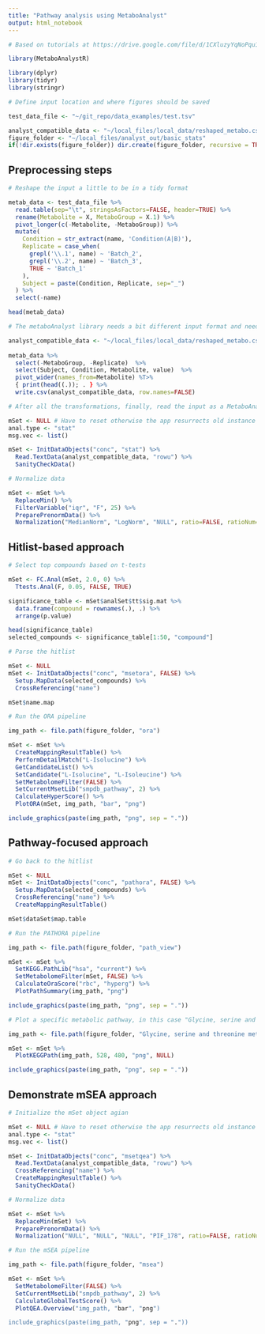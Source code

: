 ```yaml
---
title: "Pathway analysis using MetaboAnalyst"
output: html_notebook
---
```


```r
# Based on tutorials at https://drive.google.com/file/d/1CXluzyYqNoPqu1DI3HwvDAmRVGMe825m/view and https://drive.google.com/file/d/1bLHQC8G7n9XyBG4Vim63hhICb4Qtw36M/view

library(MetaboAnalystR)

library(dplyr)
library(tidyr)
library(stringr)
```

```r
# Define input location and where figures should be saved

test_data_file <- "~/git_repo/data_examples/test.tsv"

analyst_compatible_data <- "~/local_files/local_data/reshaped_metabo.csv"
figure_folder <- "~/local_files/analyst_out/basic_stats"
if(!dir.exists(figure_folder)) dir.create(figure_folder, recursive = TRUE)
```

## Preprocessing steps

```r
# Reshape the input a little to be in a tidy format

metab_data <- test_data_file %>%
  read.table(sep="\t", stringsAsFactors=FALSE, header=TRUE) %>%
  rename(Metabolite = X, MetaboGroup = X.1) %>%
  pivot_longer(c(-Metabolite, -MetaboGroup)) %>%
  mutate(
    Condition = str_extract(name, 'Condition(A|B)'),
    Replicate = case_when(
      grepl('\\.1', name) ~ 'Batch_2',
      grepl('\\.2', name) ~ 'Batch_3',
      TRUE ~ 'Batch_1'
    ),
    Subject = paste(Condition, Replicate, sep="_")
  ) %>%
  select(-name)

head(metab_data)
```

```r
# The metaboAnalyst library needs a bit different input format and needs an input file (data frame is not good enough)

analyst_compatible_data <- "~/local_files/local_data/reshaped_metabo.csv"
  
metab_data %>%
  select(-MetaboGroup, -Replicate)  %>%
  select(Subject, Condition, Metabolite, value)  %>%
  pivot_wider(names_from=Metabolite) %T>%
  { print(head((.)); . } %>%
  write.csv(analyst_compatible_data, row.names=FALSE)
```

```r
# After all the transformations, finally, read the input as a MetaboAnalyst object (mSet)

mSet <- NULL # Have to reset otherwise the app resurrects old instance from global when chunk is rerun
anal.type <- "stat"
msg.vec <- list()

mSet <- InitDataObjects("conc", "stat") %>%
  Read.TextData(analyst_compatible_data, "rowu") %>%
  SanityCheckData()
```

```r
# Normalize data

mSet <- mSet %>%
  ReplaceMin() %>%
  FilterVariable("iqr", "F", 25) %>%
  PreparePrenormData() %>%
  Normalization("MedianNorm", "LogNorm", "NULL", ratio=FALSE, ratioNum=20)
```

## Hitlist-based approach


```r
# Select top compounds based on t-tests

mSet <- FC.Anal(mSet, 2.0, 0) %>%
  Ttests.Anal(F, 0.05, FALSE, TRUE)

significance_table <- mSet$analSet$tt$sig.mat %>%
  data.frame(compound = rownames(.), .) %>%
  arrange(p.value)

head(significance_table)
selected_compounds <- significance_table[1:50, "compound"]
```

```r
# Parse the hitlist

mSet <- NULL
mSet <- InitDataObjects("conc", "msetora", FALSE) %>%
  Setup.MapData(selected_compounds) %>%
  CrossReferencing("name")

mSet$name.map
```

```r
# Run the ORA pipeline

img_path <- file.path(figure_folder, "ora")

mSet <- mSet %>%
  CreateMappingResultTable() %>%
  PerformDetailMatch("L-Isolucine") %>%
  GetCandidateList() %>%
  SetCandidate("L-Isolucine", "L-Isoleucine") %>%
  SetMetabolomeFilter(FALSE) %>%
  SetCurrentMsetLib("smpdb_pathway", 2) %>%
  CalculateHyperScore() %>%
  PlotORA(mSet, img_path, "bar", "png")

include_graphics(paste(img_path, "png", sep = "."))
```

## Pathway-focused approach

```r
# Go back to the hitlist

mSet <- NULL
mSet <- InitDataObjects("conc", "pathora", FALSE) %>%
  Setup.MapData(selected_compounds) %>%
  CrossReferencing("name") %>%
  CreateMappingResultTable()

mSet$dataSet$map.table
```

```r
# Run the PATHORA pipeline

img_path <- file.path(figure_folder, "path_view")

mSet <- mSet %>%
  SetKEGG.PathLib("hsa", "current") %>%
  SetMetabolomeFilter(mSet, FALSE) %>%
  CalculateOraScore("rbc", "hyperg") %>%
  PlotPathSummary(img_path, "png")

include_graphics(paste(img_path, "png", sep = "."))
```

```r
# Plot a specific metabolic pathway, in this case "Glycine, serine and threonine metabolism"

img_path <- file.path(figure_folder, "Glycine, serine and threonine metabolism")

mSet <- mSet %>%
  PlotKEGGPath(img_path, 528, 480, "png", NULL)

include_graphics(paste(img_path, "png", sep = "."))
```

## Demonstrate mSEA approach

```r
# Initialize the mSet object agian

mSet <- NULL # Have to reset otherwise the app resurrects old instance from global when chunk is rerun
anal.type <- "stat"
msg.vec <- list()

mSet <- InitDataObjects("conc", "msetqea") %>%
  Read.TextData(analyst_compatible_data, "rowu") %>%
  CrossReferencing("name") %>%
  CreateMappingResultTable() %>%
  SanityCheckData()
```

```r
# Normalize data

mSet <- mSet %>%
  ReplaceMin(mSet) %>%
  PreparePrenormData() %>%
  Normalization("NULL", "NULL", "NULL", "PIF_178", ratio=FALSE, ratioNum=20)
```

```r
# Run the mSEA pipeline

img_path <- file.path(figure_folder, "msea")

mSet <- mSet %>%
  SetMetabolomeFilter(FALSE) %>%
  SetCurrentMsetLib("smpdb_pathway", 2) %>%
  CalculateGlobalTestScore() %>%
  PlotQEA.Overview("img_path, "bar", "png")

include_graphics(paste(img_path, "png", sep = "."))
```